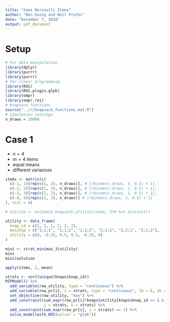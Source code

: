 ```yaml
---
title: "Semi Bernoulli Items"
author: "Ben Ewing and Neil Pruthi"
date: "December 7, 2018"
output: pdf_document
---
```


# Setup

```r
# For data manipulation
library(dplyr)
library(purrr)
library(purrr)
# For linear programming
library(ROI)
library(ROI.plugin.glpk)
library(ompr)
library(ompr.roi)
# Knapsack functions
source("../r/knapsack_functions_mat.R")
# Simulation settings
n_draws = 10000
```

# Case 1

* $n = 4$
* $m = 4$ items
* equal means
* different variances

```r
items <- matrix(c(
  c(-1, 1)[rep(c(1, 2), n_draws)], # [rbinom(n_draws, 1, 0.5) + 1],
  c(-2, 2)[rep(c(1, 2), n_draws)], # [rbinom(n_draws, 1, 0.5) + 1],
  c(-3, 3)[rep(c(1, 2), n_draws)], # [rbinom(n_draws, 1, 0.5) + 1],
  c(-4, 4)[rep(c(1, 2), n_draws)] # [rbinom(n_draws, 1, 0.5) + 1]
), ncol = 4)

# utility <- estimate_knapsack_utility(items, 3)# %>% distinct()

utility <- data_frame(
  knap_id = c(1, 1, 1, 2, 2, 2),
  matchup = c("1;1;1", "1;1;2", "1;2;2", "2;1;1", "2;2;1", "2;2;2"),
  utility = c(0, -0.25, 0.5, 0.5, -0.25, 0)
)

mini <- strat_minimax_3(utility)
mini
mini$solution

apply(items, 2, mean)

strats <- sort(unique(knaps$knap_id))
MIPModel() %>%
  add_variable(row_utility, type = "continuous") %>%
  add_variable(row_pr[i], i = strats, type = "continuous", lb = 0, ub = 1) %>%
  set_objective(row_utility, "max") %>%
  add_constraint(sum_expr(row_pr[i]*knaps$utility[knaps$knap_id == i & knaps$matchup == paste0(sort(c(i, j, k)), collapse = ";")], i = strats) >= row_utility,
                 j = strats, k = strats) %>%
  add_constraint(sum_expr(row_pr[i], i = strats) == 1) %>%
  solve_model(with_ROI(solver = "glpk"))

```